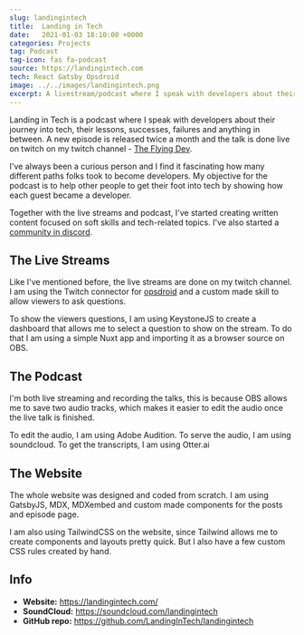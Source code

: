 ```yaml
---
slug: landingintech
title:  Landing in Tech
date:   2021-01-03 18:10:00 +0000
categories: Projects
tag: Podcast
tag-icon: fas fa-podcast
source: https://landingintech.com
tech: React Gatsby Opsdroid
image: ../../images/landingintech.png
excerpt: A livestream/podcast where I speak with developers about their journey into tech. The podcast aims to help other folks see real live examples of how one can become a developer.
---
```

Landing in Tech is a podcast where I speak with developers about their journey into tech, their lessons, successes, failures and anything in between. A new episode is released twice a month and the talk is done live on twitch on my twitch channel - [The Flying Dev](https://twitch.tv/theflyingdev).

I've always been a curious person and I find it fascinating how many different paths folks took to become developers. My objective for the podcast is to help other people to get their foot into tech by showing how each guest became a developer. 

Together with the live streams and podcast, I've started creating written content focused on soft skills and tech-related topics. I've also started a [community in discord](https://discord.com/invite/ZUk4eRh).

## The Live Streams

Like I've mentioned before, the live streams are done on my twitch channel. I am using the Twitch connector for [opsdroid](https://fabiorosado.dev/projects/opsdroid/) and a custom made skill to allow viewers to ask questions. 

To show the viewers questions, I am using KeystoneJS to create a dashboard that allows me to select a question to show on the stream. To do that I am using a simple Nuxt app and importing it as a browser source on OBS.

## The Podcast

I'm both live streaming and recording the talks, this is because OBS allows me to save two audio tracks, which makes it easier to edit the audio once the live talk is finished.

To edit the audio, I am using Adobe Audition.
To serve the audio, I am using soundcloud.
To get the transcripts, I am using Otter.ai

## The Website

The whole website was designed and coded from scratch. I am using GatsbyJS, MDX, MDXembed and custom made components for the posts and episode page.

I am also using TailwindCSS on the website, since Tailwind allows me to create components and layouts pretty quick. But I also have a few custom CSS rules created by hand.

## Info


- **Website:** https://landingintech.com/
- **SoundCloud:** https://soundcloud.com/landingintech
- **GitHub repo:** https://github.com/LandingInTech/landingintech